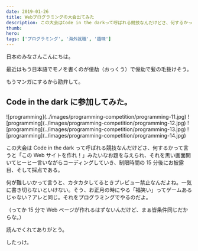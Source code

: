 ```yaml
---
date: 2019-01-26
title: Webプログラミングの大会出てみた
description: この大会はCode in the darkって呼ばれる競技なんだけどさ、何するかって言うと「このWebサイトを作れ！」みたいなお題を与えられ、それを黒い画面開いてヒーヒー言いながらコーディングしていき、制限時間の15分後にお披露目、そして採点である。
thumb:
hero:
tags: ['プログラミング', '海外就職', '趣味']
---
```


日本のみなさんこんにちは。

最近はもう日本語でモノを書くのが億劫（おっくう）で億劫で髪の毛抜けそう。

もうマンガにするから勘弁して。

## Code in the dark に参加してみた。

<div>
  ![programming](../images/programming-competition/programming-11.jpg)
  ![programming](../images/programming-competition/programming-12.jpg)
  ![programming](../images/programming-competition/programming-13.jpg)
  ![programming](../images/programming-competition/programming-14.jpg)
</div>

この大会は Code in the dark って呼ばれる競技なんだけどさ、何するかって言うと「この Web サイトを作れ！」みたいなお題を与えられ、それを黒い画面開いてヒーヒー言いながらコーディングしていき、制限時間の 15 分後にお披露目、そして採点である。

何が難しいかって言うと、カタカタしてるときプレビュー禁止なんだよね。一気に書き切らないといけない。そう、お正月の時にやる「福笑い」ってゲームあるじゃない？アレと同じ。それをプログラミングでやるのだよ。

（ってか 15 分で Web ページが作れるはずないんだけど、まぁ皆条件同じだからな。）

読んでくれてありがとう。

したっけ。
